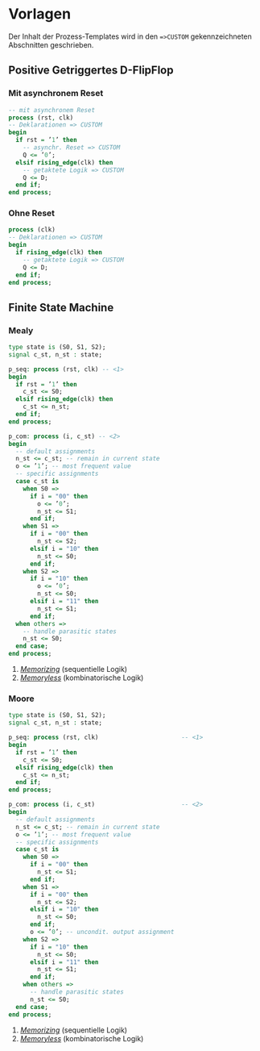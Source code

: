 # Vorlagen

::: callout-note
Der Inhalt der Prozess-Templates wird in den `=>CUSTOM` gekennzeichneten Abschnitten geschrieben.
:::

## Positive Getriggertes D-FlipFlop

### Mit asynchronem Reset

``` vhdl
-- mit asynchronem Reset
process (rst, clk)
-- Deklarationen => CUSTOM
begin
  if rst = ’1’ then
    -- asynchr. Reset => CUSTOM
    Q <= ’0’;
  elsif rising_edge(clk) then
    -- getaktete Logik => CUSTOM
    Q <= D;
  end if;
end process;
```

### Ohne Reset

``` vhdl
process (clk)
-- Deklarationen => CUSTOM
begin
  if rising_edge(clk) then
    -- getaktete Logik => CUSTOM
    Q <= D;
  end if;
end process;
```

## Finite State Machine

### Mealy

``` vhdl
type state is (S0, S1, S2);
signal c_st, n_st : state;

p_seq: process (rst, clk) -- <1>
begin
  if rst = ’1’ then
    c_st <= S0;
  elsif rising_edge(clk) then
    c_st <= n_st;
  end if;
end process;

p_com: process (i, c_st) -- <2>
begin
  -- default assignments
  n_st <= c_st; -- remain in current state
  o <= ’1’; -- most frequent value
  -- specific assignments
  case c_st is
    when S0 =>
      if i = "00" then
        o <= ’0’; 
        n_st <= S1;
      end if;
    when S1 =>
      if i = "00" then
        n_st <= S2;
      elsif i = "10" then
        n_st <= S0;
      end if;
    when S2 =>
      if i = "10" then
        o <= ’0’;
        n_st <= S0;
      elsif i = "11" then
        n_st <= S1;
      end if;
  when others =>
    -- handle parasitic states
    n_st <= S0; 
  end case;
end process;
```

1.  [*Memorizing*]{.underline} (sequentielle Logik)
2.  [*Memoryless*]{.underline} (kombinatorische Logik)

### Moore

``` vhdl
type state is (S0, S1, S2);
signal c_st, n_st : state;

p_seq: process (rst, clk)                       -- <1>
begin
  if rst = ’1’ then
    c_st <= S0;
  elsif rising_edge(clk) then
    c_st <= n_st;
  end if;
end process;

p_com: process (i, c_st)                        -- <2>
begin
  -- default assignments
  n_st <= c_st; -- remain in current state
  o <= ’1’; -- most frequent value
  -- specific assignments
  case c_st is
    when S0 =>
      if i = "00" then
        n_st <= S1;
      end if;
    when S1 =>
      if i = "00" then
        n_st <= S2;
      elsif i = "10" then
        n_st <= S0;
      end if;
      o <= ’0’; -- uncondit. output assignment
    when S2 =>
      if i = "10" then
        n_st <= S0;
      elsif i = "11" then
        n_st <= S1;
      end if;
    when others =>
      -- handle parasitic states
      n_st <= S0;
  end case;
end process;
```

1.  [*Memorizing*]{.underline} (sequentielle Logik)
2.  [*Memoryless*]{.underline} (kombinatorische Logik)